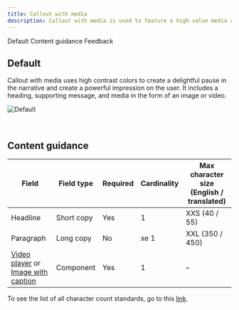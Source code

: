 ```yaml
---
title: Callout with media
description: Callout with media is used to feature a high value media asset such as a customer story.
---
```



<ComponentDescription name="Callout with media" type="layout" />

<AnchorLinks>

<AnchorLink>Default</AnchorLink>
<AnchorLink>Content guidance</AnchorLink>
<AnchorLink>Feedback</AnchorLink>

</AnchorLinks>

<ResourceLinks name="Callout with media" type="layout" />

## Default

Callout with media uses high contrast colors to create a delightful pause in the narrative and create a powerful impression on the user. It includes a heading, supporting message, and media in the form of an image or video.

![Default](../../images/pattern/callout-with-media/callout-with-media.jpg)

<br />

## Content guidance

| Field                                                                                                                                                                                                          | Field type | Required | Cardinality | Max character size (English / translated) |
| -------------------------------------------------------------------------------------------------------------------------------------------------------------------------------------------------------------- | ---------- | -------- | ----------- | ----------------------------------------- |
| Headline                                                                                                                                                                                                       | Short copy | Yes      | 1           | XXS (40 / 55)                             |
| Paragraph                                                                                                                                                                                                      | Long copy  | No       | xe 1        | XXL (350 / 450)                           |
| [Video player](https://www.ibm.com/standards/carbon/components/video-player) or [Image with caption](https://www.ibm.com/standards/carbon/components/image-with-caption) | Component  | Yes      | 1           | –                                         |

To see the list of all character count standards, go to this <a href="https://github.com/carbon-design-system/carbon-for-ibm-dotcom-website/wiki/Character-count-standards" target="_blank" rel="noreferrer noopener nofollow">link</a>.

<ComponentFooter name="Callout with media" type="layout" />
